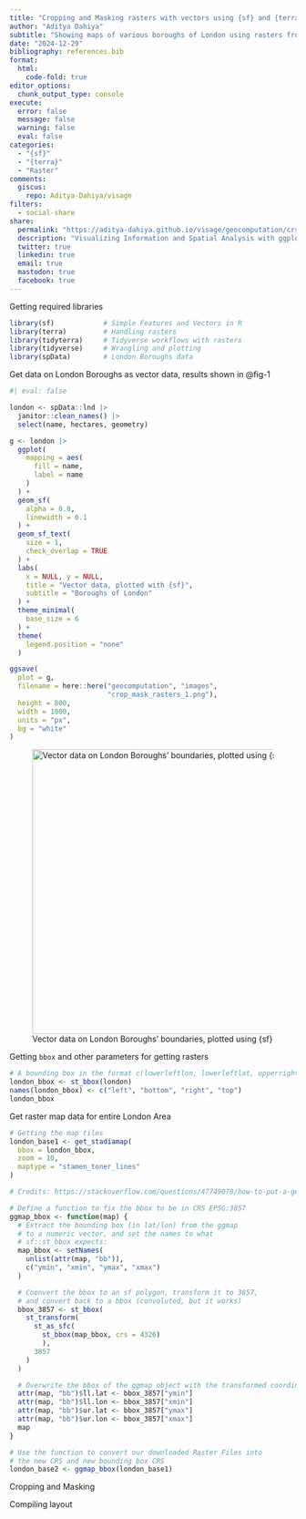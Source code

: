 ```yaml
---
title: "Cropping and Masking rasters with vectors using {sf} and {terra}"
author: "Aditya Dahiya"
subtitle: "Showing maps of various boroughs of London using rasters from open source Stadia Maps, and london boroughs from {spData}."
date: "2024-12-29"
bibliography: references.bib
format:
  html:
    code-fold: true
editor_options: 
  chunk_output_type: console
execute: 
  error: false
  message: false
  warning: false
  eval: false
categories:
  - "{sf}"
  - "{terra}"
  - "Raster"
comments:
  giscus: 
    repo: Aditya-Dahiya/visage
filters:
  - social-share
share:
  permalink: "https://aditya-dahiya.github.io/visage/geocomputation/crs_projections.html"
  description: "Visualizing Information and Spatial Analysis with ggplot2 Extensions"
  twitter: true
  linkedin: true
  email: true
  mastodon: true
  facebook: true
---
```


Getting required libraries

```r
library(sf)            # Simple Features and Vectors in R
library(terra)         # Handling rasters
library(tidyterra)     # Tidyverse workflows with rasters
library(tidyverse)     # Wrangling and plotting
library(spData)        # London Boroughs data
```

Get data on London Boroughs as vector data, results shown in @fig-1

```r
#| eval: false

london <- spData::lnd |> 
  janitor::clean_names() |> 
  select(name, hectares, geometry)

g <- london |> 
  ggplot(
    mapping = aes(
      fill = name,
      label = name
    )
  ) +
  geom_sf(
    alpha = 0.8,
    linewidth = 0.1
  ) +
  geom_sf_text(
    size = 1,
    check_overlap = TRUE
  ) +
  labs(
    x = NULL, y = NULL,
    title = "Vector data, plotted with {sf}",
    subtitle = "Boroughs of London"
  ) +
  theme_minimal(
    base_size = 6
  ) +
  theme(
    legend.position = "none"
  )

ggsave(
  plot = g,
  filename = here::here("geocomputation", "images",
                        "crop_mask_rasters_1.png"),
  height = 800,
  width = 1000,
  units = "px",
  bg = "white"
)
```

![Vector data on London Boroughs' boundaries, plotted using {sf}](images/crop_mask_rasters_1.png){#fig-1 fig-align="center" width="500"}

Getting `bbox` and other parameters for getting rasters

```r

# A bounding box in the format c(lowerleftlon, lowerleftlat, upperrightlon, upperrightlat)
london_bbox <- st_bbox(london)
names(london_bbox) <- c("left", "bottom", "right", "top")
london_bbox

```

Get raster map data for entire London Area

```r

# Getting the map tiles
london_base1 <- get_stadiamap(
  bbox = london_bbox,
  zoom = 10,
  maptype = "stamen_toner_lines"
)

# Credits: https://stackoverflow.com/questions/47749078/how-to-put-a-geom-sf-produced-map-on-top-of-a-ggmap-produced-raster by andyteucher on StackOverFlow (https://stackoverflow.com/users/1736291/andyteucher)

# Define a function to fix the bbox to be in CRS EPSG:3857
ggmap_bbox <- function(map) {
  # Extract the bounding box (in lat/lon) from the ggmap
  # to a numeric vector, and set the names to what
  # sf::st_bbox expects:
  map_bbox <- setNames(
    unlist(attr(map, "bb")),
    c("ymin", "xmin", "ymax", "xmax")
  )

  # Coonvert the bbox to an sf polygon, transform it to 3857,
  # and convert back to a bbox (convoluted, but it works)
  bbox_3857 <- st_bbox(
    st_transform(
      st_as_sfc(
        st_bbox(map_bbox, crs = 4326)
        ), 
      3857
    )
  )

  # Overwrite the bbox of the ggmap object with the transformed coordinates
  attr(map, "bb")$ll.lat <- bbox_3857["ymin"]
  attr(map, "bb")$ll.lon <- bbox_3857["xmin"]
  attr(map, "bb")$ur.lat <- bbox_3857["ymax"]
  attr(map, "bb")$ur.lon <- bbox_3857["xmax"]
  map
}

# Use the function to convert our downloaded Raster Files into 
# the new CRS and new bounding box CRS
london_base2 <- ggmap_bbox(london_base1)

```

Cropping and Masking

Compiling layout
